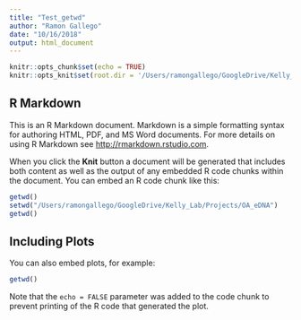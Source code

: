 ```yaml
---
title: "Test_getwd"
author: "Ramon Gallego"
date: "10/16/2018"
output: html_document
---
```


```r
knitr::opts_chunk$set(echo = TRUE)
knitr::opts_knit$set(root.dir = '/Users/ramongallego/GoogleDrive/Kelly_Lab/Projects/OA_eDNA' )
```

## R Markdown

This is an R Markdown document. Markdown is a simple formatting syntax for authoring HTML, PDF, and MS Word documents. For more details on using R Markdown see <http://rmarkdown.rstudio.com>.

When you click the **Knit** button a document will be generated that includes both content as well as the output of any embedded R code chunks within the document. You can embed an R code chunk like this:

```r
getwd()
setwd("/Users/ramongallego/GoogleDrive/Kelly_Lab/Projects/OA_eDNA")
getwd()
```

## Including Plots

You can also embed plots, for example:

```r
getwd()
```

Note that the `echo = FALSE` parameter was added to the code chunk to prevent printing of the R code that generated the plot.
